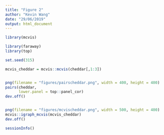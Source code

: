 ```yaml
---
title: "Figure 2"
author: "Kevin Wang"
date: "29/06/2019"
output: html_document
---
```


```r
library(mcvis)
```


```r
library(faraway)
library(top)

set.seed(315)

mcvis_cheddar = mcvis::mcvis(cheddar[,1:3])


png(filename = "figures/pairscheddar.png", width = 400, height = 400)
pairs(cheddar, 
      lower.panel = top::panel_cor)
dev.off()


png(filename = "figures/mcvischeddar.png", width = 500, height = 400)
mcvis::igraph_mcvis(mcvis_cheddar)
dev.off()
```

```r
sessionInfo()
```

